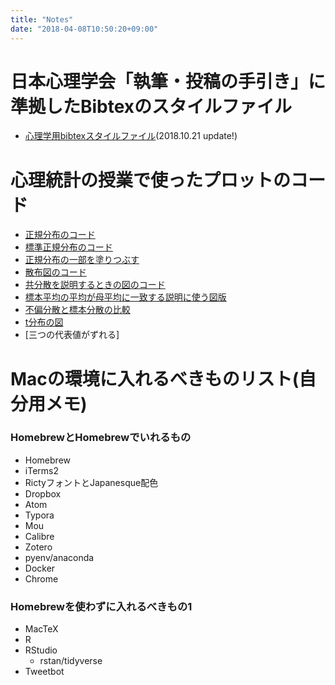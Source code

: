 ```yaml
---
title: "Notes"
date: "2018-04-08T10:50:20+09:00"
---
```


# 日本心理学会「執筆・投稿の手引き」に準拠したBibtexのスタイルファイル

+ [心理学用bibtexスタイルファイル](https://github.com/kosugitti/jecon-jpa)(2018.10.21 update!)

# 心理統計の授業で使ったプロットのコード

+ [正規分布のコード](/2018/06/26/2018-06-26a/)
+ [標準正規分布のコード](/2018/06/30/2018-06-30/)
+ [正規分布の一部を塗りつぶす](/2018/06/29/2018-06-29b/)
+ [散布図のコード](/2018/06/26/2018-06-26c/)
+ [共分散を説明するときの図のコード](/2018/06/26/2018-06-26d/)
+ [標本平均の平均が母平均に一致する説明に使う図版](/2018/06/29/2018-06-29a/)
+ [不偏分散と標本分散の比較](/2018/07/04/2018-07-04/)
+ [t分布の図](/2018/07/06/t/)
+ [三つの代表値がずれる]

# Macの環境に入れるべきものリスト(自分用メモ)

### HomebrewとHomebrewでいれるもの
+ Homebrew
+ iTerms2
+ RictyフォントとJapanesque配色
+ Dropbox
+ Atom
+ Typora
+ Mou
+ Calibre
+ Zotero
+ pyenv/anaconda
+ Docker
+ Chrome

### Homebrewを使わずに入れるべきもの1
+ MacTeX
+ R
+ RStudio
  + rstan/tidyverse
+ Tweetbot

